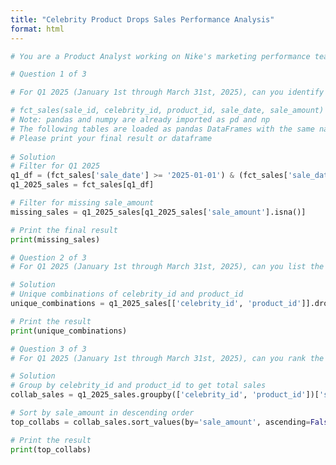 ```yaml
---
title: "Celebrity Product Drops Sales Performance Analysis"
format: html
---
```

```python
# You are a Product Analyst working on Nike's marketing performance team. Your team wants to evaluate the effectiveness of celebrity product collaborations by analyzing sales data. You will investigate the performance of celebrity product drops to inform future marketing strategies.

# Question 1 of 3

# For Q1 2025 (January 1st through March 31st, 2025), can you identify all records of celebrity collaborations from the sales data where the sale_amount is missing? This will help us flag incomplete records that could impact the analysis of Nike's product performance.

# fct_sales(sale_id, celebrity_id, product_id, sale_date, sale_amount)
# Note: pandas and numpy are already imported as pd and np
# The following tables are loaded as pandas DataFrames with the same names: fct_sales
# Please print your final result or dataframe
 
# Solution
# Filter for Q1 2025
q1_df = (fct_sales['sale_date'] >= '2025-01-01') & (fct_sales['sale_date'] <= '2025-03-31')
q1_2025_sales = fct_sales[q1_df]

# Filter for missing sale_amount
missing_sales = q1_2025_sales[q1_2025_sales['sale_amount'].isna()]

# Print the final result
print(missing_sales)

```

```python
# Question 2 of 3
# For Q1 2025 (January 1st through March 31st, 2025), can you list the unique combinations of celebrity_id and product_id from the sales table? This will ensure that each collaboration is accurately accounted for in the analysis of Nike's marketing performance.

# Solution
# Unique combinations of celebrity_id and product_id
unique_combinations = q1_2025_sales[['celebrity_id', 'product_id']].drop_duplicates()

# Print the result
print(unique_combinations)

```

```python

# Question 3 of 3
# For Q1 2025 (January 1st through March 31st, 2025), can you rank the unique celebrity collaborations based on their total sales amounts and list the top 3 collaborations in descending order? This will help recommend the most successful partnerships for Nike's future product drop strategies.

# Solution
# Group by celebrity_id and product_id to get total sales
collab_sales = q1_2025_sales.groupby(['celebrity_id', 'product_id'])['sale_amount'].sum().reset_index()

# Sort by sale_amount in descending order
top_collabs = collab_sales.sort_values(by='sale_amount', ascending=False).head(3)

# Print the result
print(top_collabs)
```